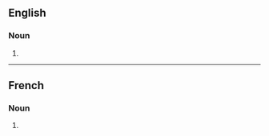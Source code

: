 ==English==

===Noun===
{{head|en|noun form}}

# {{plural of|en|circulation}}

----

==French==

===Noun===
{{head|fr|noun form|g=f}}

# {{plural of|fr|circulation}}